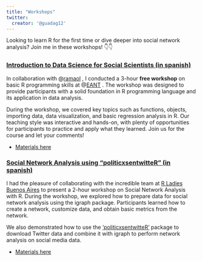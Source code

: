 ```yaml
---
title: "Workshops"
twitter:
  creator: '@guadag12'
---
```


Looking to learn R for the first time or dive deeper into social network analysis? Join me in these workshops! 👇👇


### [Introduction to Data Science for Social Scientists (in spanish)](https://eant.tech/escuela-de-ciencias-de-datos/cursos/taller-data-analytics-para-ciencias-sociales)

In collaboration with @[ramaol](https://twitter.com/ramaol) , I conducted a 3-hour **free workshop** on basic R programming skills at @[EANT](https://twitter.com/eanttech) . The workshop was designed to provide participants with a solid foundation in R programming language and its application in data analysis.

During the workshop, we covered key topics such as functions, objects, importing data, data visualization, and basic regression analysis in R. Our teaching style was interactive and hands-on, with plenty of opportunities for participants to practice and apply what they learned. Join us for the course and let your comments!

* [Materials here](https://drive.google.com/drive/folders/1ZOn7k5LSAokZyBHOWbftJEMYlxMauNW2?usp=share_link)

### [Social Network Analysis using "politicxsentwitteR" (in spanish)](https://www.youtube.com/watch?v=BSU82auREmw&ab_channel=RLadiesBuenosAires)

I had the pleasure of collaborating with the incredible team at [R Ladies Buenos Aires](https://twitter.com/RLadiesBA) to present a 2-hour workshop on Social Network Analysis with R. During the workshop, we explored how to prepare data for social network analysis using the igraph package. Participants learned how to create a network, customize data, and obtain basic metrics from the network.

We also demonstrated how to use the ['politicxsentwitteR'](https://github.com/guadag12/politicxsentwitteR) package to download Twitter data and combine it with igraph to perform network analysis on social media data.

* [Materials here](https://github.com/guadag12/socialnetwork-rladies-talk)